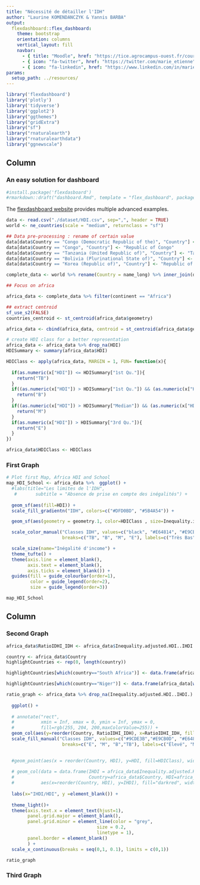 ```yaml
---
title: "Nécessité de détailler l'IDH"
author: "Laurine KOMENDANCZYK & Yannis BARBA"
output: 
  flexdashboard::flex_dashboard:
    theme: bootstrap
    orientation: columns
    vertical_layout: fill
    navbar:
      - { title: "Moodle", href: "https://tice.agrocampus-ouest.fr/course/view.php?id=6726", align: left }
      - { icon: "fa-twitter", href: "https://twitter.com/marie_etienne", align: right }
      - { icon: "fa-linkedin", href: "https://www.linkedin.com/in/marie-etienne-818a7115/", align: right }
params:
  setup_path: ../resources/
---
```


<style>                     
.navbar {
  background-color:#46ACC8;
  border-color:#46ACC8;
}
.navbar-brand {
color:black!important;
}


</style>   


```r
library('flexdashboard')
library('plotly')
library('tidyverse')
library('ggplot2')
library("ggthemes")
library("gridExtra")
library("sf")
library("rnaturalearth")
library("rnaturalearthdata")
library("ggnewscale")
```

Column {data-width=650}
-----------------------------------------------------------------------

### An easy solution for dashboard

```r
#install.package('flexdasboard')
#rmarkdown::draft("dashboard.Rmd", template = "flex_dashboard", package = "flexdashboard")
```

The [flexdashboard website](https://rmarkdown.rstudio.com/flexdashboard/index.html) provides multiple advanced examples.

```r
data <- read.csv("./dataset/HDI.csv", sep=",", header = TRUE)
world <- ne_countries(scale = "medium", returnclass = "sf")

## Data pre-processing : rename of certain value
data[data$Country == "Congo (Democratic Republic of the)", "Country"] <- "Democratic Republic of the Congo"
data[data$Country == "Congo", "Country"] <- "Republic of Congo"
data[data$Country == "Tanzania (United Republic of)", "Country"] <- "Tanzania"
data[data$Country == "Bolivia (Plurinational State of)", "Country"] <- "Bolivia"
data[data$Country == "Korea (Republic of)", "Country"] <- "Republic of Korea" 

complete_data <- world %>% rename(Country = name_long) %>% inner_join(data, by="Country")

## Focus on africa

africa_data <- complete_data %>% filter(continent == "Africa")

## extract centroid 
sf_use_s2(FALSE)
countries_centroid <- st_centroid(africa_data$geometry)

africa_data <- cbind(africa_data, centroid = st_centroid(africa_data$geometry))
```

```r
# create HDI class for a better representation
africa_data <- africa_data %>% drop_na(HDI)
HDISummary <- summary(africa_data$HDI)

HDIClass <- apply(africa_data, MARGIN = 1, FUN= function(x){
  
  if(as.numeric(x["HDI"]) <= HDISummary["1st Qu."]){
    return("TB")
  }
  if((as.numeric(x["HDI"]) > HDISummary["1st Qu."]) && (as.numeric(x["HDI"]) <=HDISummary["Median"])){
    return("B")
  }
  if((as.numeric(x["HDI"]) > HDISummary["Median"]) && (as.numeric(x["HDI"]) <=HDISummary["3rd Qu."])){
    return("M")
  }
  if(as.numeric(x["HDI"]) > HDISummary["3rd Qu."]){
    return("E")
  }
})

africa_data$HDIClass <- HDIClass
```


### First Graph

```r
# Plot first Map, Africa HDI and School
map_HDI_School <- africa_data %>%  ggplot() + 
  #labs(title="Les limites de l'IDH",
   #       subtitle = "Absence de prise en compte des inégalités") +
  
  geom_sf(aes(fill=HDI)) +
  scale_fill_gradientn("IDH", colors=c("#DFD0BD", "#5B4A54")) +

  geom_sf(aes(geometry = geometry.1, color=HDIClass , size=Inequality.in.income....)) +

  scale_color_manual("Classes IDH", values=c("black", "#E64814", "#E9CB0D", "#9CDE3B"), 
                     breaks=c("TB", "B", "M", "E"), labels=c("Très Bas", "Bas", "Moyen", "Élevé")) +

  scale_size(name="Inégalité d'income") +
  theme_tufte() +
  theme(axis.line = element_blank(),
        axis.text = element_blank(),
        axis.ticks = element_blank()) +
  guides(fill = guide_colourbar(order=1),
         color = guide_legend(order=2),
         size = guide_legend(order=3))

map_HDI_School
```

Column {.tabset .tabset-fade}
-----------------------------------------------------------------------


### Second Graph

```r
africa_data$RatioIDHI_IDH <- africa_data$Inequality.adjusted.HDI..IHDI. / africa_data$HDI

country <- africa_data$Country
highlightCountries <- rep(0, length(country))

highlightCountries[which(country=="South Africa")] <- data.frame(africa_data[which(country=="South Africa"),"RatioIDHI_IDH"])[-2][1,1]

highlightCountries[which(country=="Niger")] <- data.frame(africa_data[which(country=="Niger"),"RatioIDHI_IDH"])[-2][1,1]

ratio_graph <- africa_data %>% drop_na(Inequality.adjusted.HDI..IHDI.) %>% 
  
  ggplot() +
  
  # annotate("rect",
  #          xmin = Inf, xmax = 0, ymin = Inf, ymax = 0,
  #          fill=rgb(255, 204, 200,maxColorValue=255)) +
  geom_col(aes(y=reorder(Country, RatioIDHI_IDH), x=RatioIDHI_IDH, fill=HDIClass), width = 0.95) +
  scale_fill_manual("Classes IDH", values=c("#9CDE3B","#E9CB0D", "#E64814","black"),
                     breaks=c("E", "M", "B","TB"), labels=c("Élevé", "Moyen", "Bas","Très Bas"))+

  
  #geom_point(aes(x = reorder(Country, HDI), y=HDI, fill=HDIClass), width = 0.95) +
  
  # geom_col(data = data.frame(IHDI = africa_data$Inequality.adjusted.HDI..IHDI.,
  #                            Country=africa_data$Country, HDI=africa_data$HDI),
  #          aes(x=reorder(Country, HDI), y=IHDI), fill="darkred", width = 1) +
  
  labs(x="IHDI/HDI", y =element_blank()) +
  
  theme_light()+
  theme(axis.text.x = element_text(hjust=1),
        panel.grid.major = element_blank(),
        panel.grid.minor = element_line(color = "grey",
                                  size = 0.2,
                                  linetype = 1),
        panel.border = element_blank()
        ) +
  scale_x_continuous(breaks = seq(0,1, 0.1), limits = c(0,1))

ratio_graph
```



### Third Graph

```r

```


